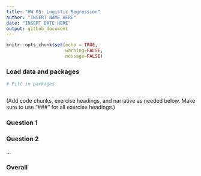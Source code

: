 ```yaml
---
title: "HW 05: Logistic Regression"
author: "INSERT NAME HERE"
date: "INSERT DATE HERE"
output: github_document
---
```


```r
knitr::opts_chunk$set(echo = TRUE,
                      warning=FALSE,
                      message=FALSE)
```

### Load data and packages

```r
# Fill in packages 
```

```r

```

(Add code chunks, exercise headings, and narrative as needed below. Make sure to use "###" for all exercise headings.)


### Question 1

### Question 2

...


### Overall

